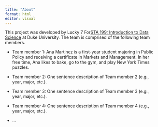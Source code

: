 ```yaml
---
title: "About"
format: html
editor: visual
---
```



This project was developed by Lucky 7 For[ STA 199: Introduction to Data Science](https://sta199-s23-2.github.io/) at Duke University. The team is comprised of the following team members.

-   Team member 1: Ana Martinez is a first-year student majoring in Public Policy and receiving a certificate in Markets and Management. In her free time, Ana likes to bake, go to the gym, and play New York Times puzzles. 


-   Team member 2: One sentence description of Team member 2 (e.g., year, major, etc.).

-   Team member 3: One sentence description of Team member 3 (e.g., year, major, etc.).

-   Team member 4: One sentence description of Team member 4 (e.g., year, major, etc.).

-   ...
